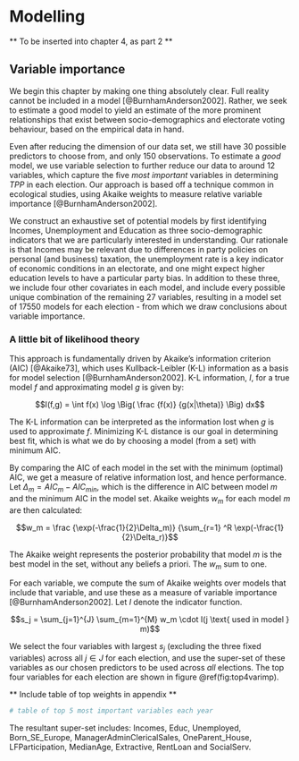 # Modelling {#ch:Modelling}

** To be inserted into chapter 4, as part 2 **

## Variable importance

We begin this chapter by making one thing absolutely clear. Full reality cannot be included in a model [@BurnhamAnderson2002]. Rather, we seek to estimate a good model to yield an estimate of the more prominent relationships that exist between socio-demographics and electorate voting behaviour, based on the empirical data in hand. 

Even after reducing the dimension of our data set, we still have 30 possible predictors to choose from, and only 150 observations. To estimate a *good* model, we use variable selection to further reduce our data to around 12 variables, which capture the five *most important* variables in determining $TPP$ in each election. Our approach is based off a technique common in ecological studies, using Akaike weights to measure relative variable importance [@BurnhamAnderson2002].

We construct an exhaustive set of potential models by first identifying Incomes, Unemployment and Education as three socio-demographic indicators that we are particularly interested in understanding. Our rationale is that Incomes may be relevant due to differences in party policies on personal (and business) taxation, the unemployment rate is a key indicator of economic conditions in an electorate, and one might expect higher education levels to have a particular party bias. In addition to these three, we include four other covariates in each model, and include every possible unique combination of the remaining 27 variables, resulting in a model set of 17550 models for each election - from which we draw conclusions about variable importance.


### A little bit of likelihood theory

This approach is fundamentally driven by Akaike's information criterion (AIC) [@Akaike73], which uses Kullback-Leibler (K-L) information as a basis for model selection [@BurnhamAnderson2002]. K-L information, $I$, for a true model $f$ and approximating model $g$ is given by:

$$I(f,g) = \int f(x) \log \Big( \frac {f(x)} {g(x|\theta)} \Big) dx$$ 

The K-L information can be interpreted as the information lost when $g$ is used to approximate $f$. Minimizing K-L distance is our goal in determining best fit, which is what we do by choosing a model (from a set) with minimum AIC.

By comparing the AIC of each model in the set with the minimum (optimal) AIC, we get a measure of relative information lost, and hence performance. Let $\Delta_m = AIC_m - AIC_{min}$, which is the difference in AIC between model $m$ and the minimum AIC in the model set. Akaike weights $w_m$ for each model $m$ are then calculated:

$$w_m = \frac {\exp(-\frac{1}{2}\Delta_m)} {\sum_{r=1} ^R \exp(-\frac{1}{2}\Delta_r)}$$

The Akaike weight represents the posterior probability that model $m$ is the best model in the set, without any beliefs a priori. The $w_m$ sum to one.

For each variable, we compute the sum of Akaike weights over models that include that variable, and use these as a measure of variable importance [@BurnhamAnderson2002]. Let $I$ denote the indicator function.

$$s_j = \sum_{j=1}^{J} \sum_{m=1}^{M} w_m \cdot I(j \text{ used in model } m)$$

We select the four variables with largest $s_j$ (excluding the three fixed variables) across all $j \in J$ for each election, and use the super-set of these variables as our chosen predictors to be used across *all* elections. The top four variables for each election are shown in figure \@ref(fig:top4varimp).

** Include table of top weights in appendix **

```r
# table of top 5 most important variables each year
```

The resultant super-set includes: Incomes, Educ, Unemployed, Born_SE_Europe, ManagerAdminClericalSales, OneParent_House, LFParticipation, MedianAge, Extractive, RentLoan and SocialServ. 
